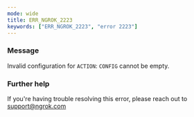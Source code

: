 ```yaml
---
mode: wide
title: ERR_NGROK_2223
keywords: ["ERR_NGROK_2223", "error 2223"]
---
```


### Message

Invalid configuration for `ACTION`: `CONFIG` cannot be empty.

### Further help

If you're having trouble resolving this error, please reach out to [support@ngrok.com](mailto:support@ngrok.com?subject=Help%20with%20ERR_NGROK_2223)
